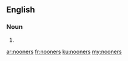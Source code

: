 ==English==

===Noun===
{{head|en}}

# {{plural of|nooner}}

[[ar:nooners]]
[[fr:nooners]]
[[ku:nooners]]
[[my:nooners]]